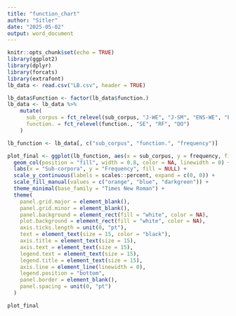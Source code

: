 ```yaml
---
title: "function_chart"
author: "Sitler"
date: "2025-05-02"
output: word_document
---
```


```r
knitr::opts_chunk$set(echo = TRUE)
library(ggplot2)
library(dplyr)
library(forcats)
library(extrafont)
lb_data <- read.csv("LB.csv", header = TRUE)

lb_data$Function <- factor(lb_data$function.)
lb_data <- lb_data %>%
    mutate(
      sub_corpus = fct_relevel(sub_corpus, "J-WE", "J-SM", "ENS-WE", "ENS-SM"),
      function. = fct_relevel(function., "SE", "RF", "DO")
    )

lb_function <- lb_data[, c("sub_corpus", "function.", "frequency")]

```



```r
plot_final <- ggplot(lb_function, aes(x = sub_corpus, y = frequency, fill = function.)) +
  geom_col(position = "fill", width = 0.8, color = NA, linewidth = 0) +
  labs(x = "Sub-corpora", y = "Frequency", fill = NULL) +
  scale_y_continuous(labels = scales::percent, expand = c(0, 0)) +
  scale_fill_manual(values = c("orange", "blue", "darkgreen")) +
  theme_minimal(base_family = "Times New Roman") +
  theme(
    panel.grid.major = element_blank(),
    panel.grid.minor = element_blank(),
    panel.background = element_rect(fill = "white", color = NA),
    plot.background = element_rect(fill = "white", color = NA),
    axis.ticks.length = unit(0, "pt"),
    text = element_text(size = 15, color = "black"),
    axis.title = element_text(size = 15),
    axis.text = element_text(size = 15),
    legend.text = element_text(size = 15),
    legend.title = element_text(size = 15),
    axis.line = element_line(linewidth = 0),
    legend.position = "bottom",
    panel.border = element_blank(),
    panel.spacing = unit(0, "pt")
  )

plot_final



```